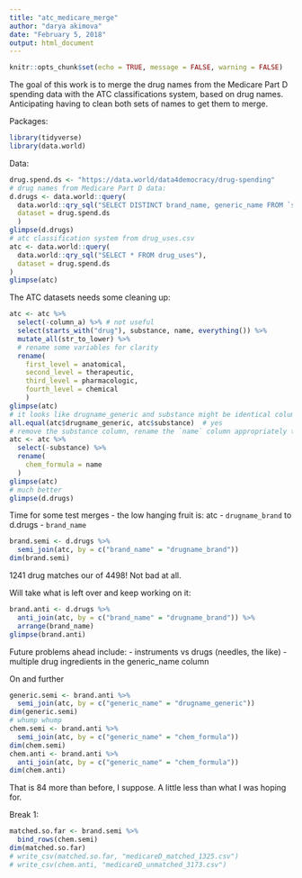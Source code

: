 ```yaml
---
title: "atc_medicare_merge"
author: "darya akimova"
date: "February 5, 2018"
output: html_document
---
```


```r
knitr::opts_chunk$set(echo = TRUE, message = FALSE, warning = FALSE)
```

The goal of this work is to merge the drug names from the Medicare Part D spending data with the ATC classifications system, based on drug names. Anticipating having to clean both sets of names to get them to merge.

Packages:
```r
library(tidyverse)
library(data.world)
```

Data:
```r
drug.spend.ds <- "https://data.world/data4democracy/drug-spending"
# drug names from Medicare Part D data:
d.drugs <- data.world::query(
  data.world::qry_sql("SELECT DISTINCT brand_name, generic_name FROM `spending_part_d_2011to2015_tidy`"),
  dataset = drug.spend.ds
  )
glimpse(d.drugs)
# atc classification system from drug_uses.csv
atc <- data.world::query(
  data.world::qry_sql("SELECT * FROM drug_uses"),
  dataset = drug.spend.ds
) 
glimpse(atc)
```

The ATC datasets needs some cleaning up:

```r
atc <- atc %>% 
  select(-column_a) %>% # not useful
  select(starts_with("drug"), substance, name, everything()) %>% 
  mutate_all(str_to_lower) %>% 
  # rename some variables for clarity
  rename(
    first_level = anatomical,
    second_level = therapeutic,
    third_level = pharmacologic,
    fourth_level = chemical
    )
glimpse(atc)
# it looks like drugname_generic and substance might be identical columns, is this true?
all.equal(atc$drugname_generic, atc$substance)  # yes
# remove the substance column, rename the `name` column appropriately to what it really is - the chemical formulation
atc <- atc %>%
  select(-substance) %>% 
  rename(
    chem_formula = name
  )
glimpse(atc)
# much better
glimpse(d.drugs)
```

Time for some test merges - the low hanging fruit is:
atc - `drugname_brand` to d.drugs - `brand_name`

```r
brand.semi <- d.drugs %>% 
  semi_join(atc, by = c("brand_name" = "drugname_brand"))
dim(brand.semi)
```

1241 drug matches our of 4498! Not bad at all.

Will take what is left over and keep working on it:
```r
brand.anti <- d.drugs %>% 
  anti_join(atc, by = c("brand_name" = "drugname_brand")) %>% 
  arrange(brand_name)
glimpse(brand.anti)
```

Future problems ahead include:
- instruments vs drugs (needles, the like)
- multiple drug ingredients in the generic_name column 

On and further
```r
generic.semi <- brand.anti %>% 
  semi_join(atc, by = c("generic_name" = "drugname_generic"))
dim(generic.semi)
# whump whump
chem.semi <- brand.anti %>% 
  semi_join(atc, by = c("generic_name" = "chem_formula"))
dim(chem.semi)
chem.anti <- brand.anti %>% 
  anti_join(atc, by = c("generic_name" = "chem_formula"))
dim(chem.anti)
```

That is 84 more than before, I suppose. A little less than what I was hoping for.

Break 1:

```r
matched.so.far <- brand.semi %>% 
  bind_rows(chem.semi)
dim(matched.so.far)
# write_csv(matched.so.far, "medicareD_matched_1325.csv")
# write_csv(chem.anti, "medicareD_unmatched_3173.csv")
```

